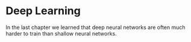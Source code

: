 # Deep Learning
In the last chapter we learned that deep neural networks are often much harder to train than shallow neural networks.